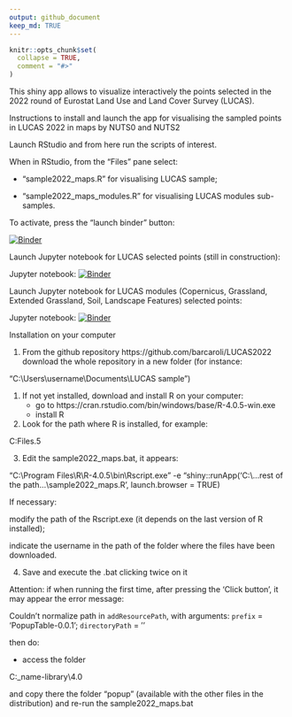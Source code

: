 ---
output: github_document
keep_md: TRUE
---

<!-- README.md is generated from README.Rmd. Please edit README.Rmd file -->

```{r, echo = FALSE}
knitr::opts_chunk$set(
  collapse = TRUE,
  comment = "#>"
)
```


This shiny app allows to visualize interactively the points selected in the 2022 round of Eurostat Land Use and Land Cover Survey (LUCAS). 

#################################################################
Instructions to install and launch
the app for visualising the sampled 
points in LUCAS 2022 in maps
by NUTS0 and NUTS2


#################################################################

Launch RStudio and from here run the scripts of interest.

When in RStudio, from the "Files" pane select:

- "sample2022_maps.R" for visualising LUCAS sample;

- "sample2022_maps_modules.R" for visualising LUCAS modules sub-samples.

To activate, press the "launch binder" button:

[![Binder](http://mybinder.org/badge_logo.svg)](http://mybinder.org/v2/gh/barcaroli/LUCAS2022ShinyApp/HEAD?urlpath=rstudio)


#################################################################

Launch Jupyter notebook for LUCAS selected points (still in construction):

Jupyter notebook: [![Binder](https://mybinder.org/badge_logo.svg)](https://mybinder.org/v2/gh/barcaroli/LUCAS2022ShinyApp/HEAD?filepath=LUCAS_selected_points.ipynb)


Launch Jupyter notebook for LUCAS modules (Copernicus, Grassland, Extended Grassland, Soil, Landscape Features) selected points:

Jupyter notebook: [![Binder](https://mybinder.org/badge_logo.svg)](https://mybinder.org/v2/gh/barcaroli/LUCAS2022ShinyApp/HEAD?filepath=LUCAS_modules_selected_points.ipynb)


#################################################################

Installation on your computer

#################################################################

1. From the github repository
https://github.com/barcaroli/LUCAS2022
download the whole repository in a new folder (for instance:

"C:\\Users\\username\\Documents\\LUCAS sample")

1. If not yet installed, download and install R on your computer:
	- go to https://cran.rstudio.com/bin/windows/base/R-4.0.5-win.exe
	- install R

2. Look for the path where R is installed, for example: 

C:\Program Files\R\R-4.0.5

3. Edit the sample2022_maps.bat, it appears:

"C:\\Program Files\\R\\R-4.0.5\\bin\\Rscript.exe" -e "shiny::runApp('C:\\...rest of the path...\\sample2022_maps.R', launch.browser = TRUE)

If necessary: 

modify the path of the Rscript.exe (it depends on the last version of R installed);

indicate the username in the path of the folder where the files have been downloaded.
	
4. Save and execute the .bat clicking twice on it

#####################################

Attention: if when running the first time, after pressing the 'Click button', it may appear the error message:

Couldn't normalize path in `addResourcePath`, with arguments: `prefix` = 'PopupTable-0.0.1'; `directoryPath` = ''  

then do:

- access the folder 

C:\Users\user_name\Documents\R\win-library\4.0\mapview\htmlwidgets\lib

and copy there the folder "popup" (available with the other files in the distribution) and re-run the sample2022_maps.bat

